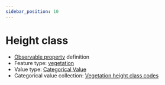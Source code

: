 ```yaml
---
sidebar_position: 10
---
```



# Height class

- [Observable property](/viewers/dawe-vocabs?uri=https://linked.data.gov.au/def/test/dawe-cv/242d081b-b3f4-4206-bc39-7aa42e9972ee) definition
- Feature type: [vegetation](http://linked.data.gov.au/def/tern-cv/2be2d5ce-ca9d-4dff-8e79-948983944f95)
- Value type: [Categorical Value](https://w3id.org/tern/ontologies/tern/CategoricalValue)
- Categorical value collection: [Vegetation height class codes](/viewers/dawe-vocabs?uri=https://linked.data.gov.au/def/test/dawe-cv/b1b05cd1-3b85-4639-a6af-799a34d88d43)

<Example protocolModule="plot-description" observableProperty="https://linked.data.gov.au/def/test/dawe-cv/242d081b-b3f4-4206-bc39-7aa42e9972ee" />
